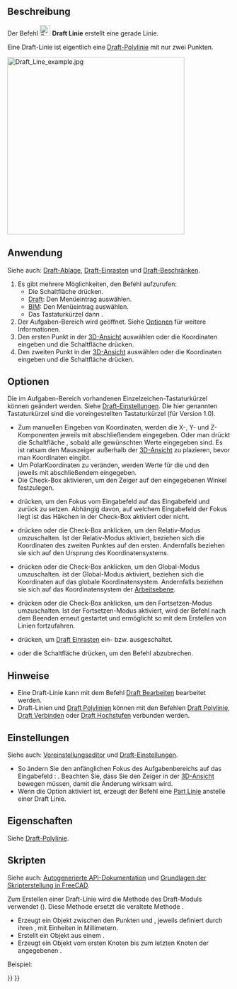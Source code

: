 <languages/>

{{Docnav/de
|
|[[Draft_Wire/de|Polylinie]]
|[[Draft_Workbench/de|Draft]]
|IconL=
|IconR=Draft_Wire.svg
|IconC=Workbench_Draft.svg
}}

{{GuiCommand/de
|Name=Draft Line
|Name/de=Draft Linie
|MenuLocation=Zeichnen → Linie<br>2D-Entwurf → Linie
|Workbenches=[[Draft_Workbench/de|Draft]], [[BIM_Workbench/de|BIM]]
|Shortcut={{KEY|L}} {{KEY|I}}
|Version=0.7
|SeeAlso=[[Draft_Wire/de|Draft Polylinie]]
}}

<span id="Description"></span>
==Beschreibung== 

Der Befehl [[Image:Draft_Line.svg|24px]] '''Draft Linie''' erstellt eine gerade Linie.

Eine Draft-Linie ist eigentlich eine [[Draft_Wire/de|Draft-Polylinie]] mit nur zwei Punkten.

[[Image:Draft_Line_example.jpg|400px]]
{{Caption|Eine durch zwei Punkte festgelegte Linie}}

<span id="Usage"></span>
==Anwendung== 

Siehe auch: [[Draft_Tray/de|Draft-Ablage]], [[Draft_Snap/de|Draft-Einrasten]] und [[Draft_Constrain/de|Draft-Beschränken]].

# Es gibt mehrere Möglichkeiten, den Befehl aufzurufen:
#* Die Schaltfläche {{Button|[[Image:Draft_Line.svg|16px]] [[Draft_Line|Linie]]}} drücken.
#* [[Draft_Workbench/de|Draft]]: Den Menüeintrag {{MenuCommand|Zeichnen → [[Image:Draft_Line.svg|16px]] Linie}} auswählen.
#* [[BIM_Workbench/de|BIM]]: Den Menüeintrag {{MenuCommand|2D-Entwurf → [[Image:Draft_Line.svg|16px]] Linie}} auswählen.
#* Das Tastaturkürzel {{KEY|L}} dann {{KEY|I}}.
# Der Aufgaben-Bereich {{MenuCommand|Linie}} wird geöffnet. Siehe [[#Optionen|Optionen]] für weitere Informationen.
# Den ersten Punkt in der [[3D_view/de|3D-Ansicht]] auswählen oder die Koordinaten eingeben und die Schaltfläche {{Button|[[Image:Draft_AddPoint.svg|16px]] Punkt eingeben}} drücken.
# Den zweiten Punkt in der [[3D_view/de|3D-Ansicht]] auswählen oder die Koordinaten eingeben und die Schaltfläche {{Button|[[Image:Draft_AddPoint.svg|16px]] Punkt eingeben}} drücken.

<span id="Options"></span>
==Optionen==

Die im Aufgaben-Bereich vorhandenen Einzelzeichen-Tastaturkürzel können geändert werden. Siehe [[Draft_Preferences/de|Draft-Einstellungen]]. Die hier genannten Tastaturkürzel sind die voreingestellten Tastaturkürzel (für Version 1.0).

* Zum manuellen Eingeben von Koordinaten, werden die X-, Y- und Z-Komponenten jeweils mit abschließendem {{KEY|Enter}} eingegeben. Oder man drückt die Schaltfläche {{Button|[[Image:Draft_AddPoint.svg|16px]] Punkt eingeben}}, sobald alle gewünschten Werte eingegeben sind. Es ist ratsam den Mauszeiger außerhalb der [[3D_view/de|3D-Ansicht]] zu plazieren, bevor man Koordinaten eingibt.
* Um PolarKoordinaten zu veränden, werden Werte für die {{MenuCommand|Länge}} und den {{MenuCommand|Winkel}} jeweils mit abschließendem {{KEY|Enter}} eingegeben.
* Die Check-Box {{MenuCommand|Angle}} aktivieren, um den Zeiger auf den eingegebenen Winkel festzulegen.
* {{KEY|L}} drücken, um den Fokus vom Eingabefeld {{MenuCommand|X}} auf das Eingabefeld {{MenuCommand|Länge}} und zurück zu setzen. Abhängig davon, auf welchem Eingabefeld der Fokus liegt ist das Häkchen in der Check-Box {{MenuCommand|Winkel}} aktiviert oder nicht.
* {{KEY|R}} drücken oder die Check-Box {{MenuCommand|Relativ}} anklicken, um den Relativ-Modus umzuschalten. Ist der Relativ-Modus aktiviert, beziehen sich die Koordinaten des zweiten Punktes auf den ersten. Andernfalls beziehen sie sich auf den Ursprung des Koordinatensystems.
* {{KEY|G}} drücken oder die Check-Box {{MenuCommand|Global}} anklicken, um den Global-Modus umzuschalten. ist der Global-Modus aktiviert, beziehen sich die Koordinaten auf das globale Koordinatensystem. Andernfalls beziehen sie sich auf das Koordinatensystem der [[Draft_SelectPlane/de|Arbeitsebene]].
* {{KEY|N}} drücken oder die Check-Box {{MenuCommand|Fortsetzen}} anklicken, um den Fortsetzen-Modus umzuschalten. Ist der Fortsetzen-Modus aktiviert, wird der Befehl nach dem Beenden erneut gestartet und ermöglicht so mit dem Erstellen von Linien fortzufahren.
* {{KEY|S}} drücken, um [[Draft_Snap/de|Draft Einrasten]] ein- bzw. ausgeschaltet.
* {{KEY|Esc}} oder die Schaltfläche {{Button|Schließen}} drücken, um den Befehl abzubrechen.

<span id="Notes"></span>
==Hinweise==

* Eine Draft-Linie kann mit dem Befehl [[Draft_Edit/de|Draft Bearbeiten]] bearbeitet werden.
* Draft-Linien und [[Draft_Wire/de|Draft Polylinien]] können mit den Befehlen [[Draft_Wire/de|Draft Polylinie]], [[Draft_Join/de|Draft Verbinden]] oder [[Draft_Upgrade/de|Draft Hochstufen]] verbunden werden.

<span id="Preferences"></span>
==Einstellungen==

Siehe auch: [[Preferences_Editor/de|Voreinstellungseditor]] und [[Draft_Preferences/de|Draft-Einstellungen]].

* So ändern Sie den anfänglichen Fokus des Aufgabenbereichs auf das Eingabefeld {{MenuCommand|Länge}}: {{MenuCommand|Bearbeiten → Einstellungen... → Draft → Allgemein → Fokussierung auf Länge statt auf X-Koordinate setzen}}. Beachten Sie, dass Sie den Zeiger in der [[3D_view/de|3D-Ansicht]] bewegen müssen, damit die Änderung wirksam wird.
* Wenn die Option {{MenuCommand|Bearbeiten → Einstellungen... → Draft → Allgemein → Part-Grundkörper erstellen, wenn möglich}} aktiviert ist, erzeugt der Befehl eine [[Part_Line/de|Part Linie]] anstelle einer Draft Linie.

<span id="Properties"></span>
==Eigenschaften==

Siehe [[Draft_Wire/de#Eigenschaften|Draft-Polylinie]].

<span id="Scripting"></span>
==Skripten==

Siehe auch: [https://freecad.github.io/SourceDoc/ Autogenerierte API-Dokumentation] und [[FreeCAD_Scripting_Basics/de|Grundlagen der Skripterstellung in FreeCAD]].

Zum Erstellen einer Draft-Linie wird die Methode {{incode|make_line}} des Draft-Moduls verwendet ({{Version/de|0.19}}). Diese Methode ersetzt die veraltete Methode {{incode|makeLine}}.

{{Code|code=
line = make_line(p1, p2)
line = make_line(LineSegment)
line = make_line(Shape)
}}

* Erzeugt ein {{incode|Line}} Objekt zwischen den Punkten {{incode|p1}} und {{incode|p2}}, jeweils definiert durch ihren {{incode|FreeCAD.Vector}}, mit Einheiten in Millimetern.
* Erstellt ein {{incode|Line}} Objekt aus einem {{incode|Part.LineSegment}}.
* Erzeugt ein {{incode|Line}} Objekt vom ersten Knoten bis zum letzten Knoten der angegebenen {{incode|Shape}}.

Beispiel:

{{Code|code=
import FreeCAD as App
import Draft

doc = App.newDocument()

p1 = App.Vector(0, 0, 0)
p2 = App.Vector(1000, 500, 0)
p3 = App.Vector(-250, -500, 0)
p4 = App.Vector(500, 1000, 0)

line1 = Draft.make_line(p1, p2)
line2 = Draft.make_line(p3, p4)

doc.recompute()
}}


{{Docnav/de
|
|[[Draft_Wire/de|Polylinie]]
|[[Draft_Workbench/de|Draft]]
|IconL=
|IconR=Draft_Wire.svg
|IconC=Workbench_Draft.svg
}}

{{Draft Tools navi{{#translation:}}}}
{{Userdocnavi{{#translation:}}}}